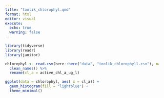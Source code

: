 ```yaml
---
title: "toolik_chlorophyl.qmd"
format: html
editor: visual
execute: 
  echo: true
  warning: false
---
```


```r
library(tidyverse)
library(readr)
library(janitor)
```

```r
chlorophyl <- read.csv(here::here("data", "toolik_chlorophyll.csv"), na= ".") %>% 
  clean_names() %>% 
  rename(cl_a = active_chl_a_ug_l)
```

```r
ggplot(data = chlorophyl, aes( x = cl_a)) +
  geom_histogram(fill = "lightblue") +
  theme_minimal()

```
